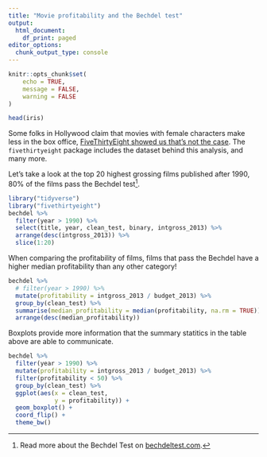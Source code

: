```yaml
---
title: "Movie profitability and the Bechdel test"
output: 
  html_document:
    df_print: paged
editor_options: 
  chunk_output_type: console
---
```


```r
knitr::opts_chunk$set(
	echo = TRUE,
	message = FALSE,
	warning = FALSE
)
```
```r
head(iris)
```




Some folks in Hollywood claim that movies with female characters make less in the box office, [FiveThirtyEight showed us that's not the case](https://fivethirtyeight.com/features/the-dollar-and-cents-case-against-hollywoods-exclusion-of-women/). The `fivethirtyeight` package includes the dataset behind this analysis, and many more.

Let's take a look at the top 20 highest grossing films published after 1990, 80% of the films pass the Bechdel test[^1].

```r
library("tidyverse")
library("fivethirtyeight")
bechdel %>%
  filter(year > 1990) %>%
  select(title, year, clean_test, binary, intgross_2013) %>%
  arrange(desc(intgross_2013)) %>%
  slice(1:20)
```

When comparing the profitability of films, films that pass the Bechdel have a higher median profitability than any other category!

```r
bechdel %>%
  # filter(year > 1990) %>%
  mutate(profitability = intgross_2013 / budget_2013) %>%
  group_by(clean_test) %>%
  summarise(median_profitability = median(profitability, na.rm = TRUE)) %>%
  arrange(desc(median_profitability))
```

Boxplots provide more information that the summary statitics in the table above are able to communicate.

```r
bechdel %>%
  filter(year > 1990) %>%
  mutate(profitability = intgross_2013 / budget_2013) %>%
  filter(profitability < 50) %>%
  group_by(clean_test) %>%
  ggplot(aes(x = clean_test,
             y = profitability)) +
  geom_boxplot() +
  coord_flip() +
  theme_bw()
```

[^1]: Read more about the Bechdel Test on [bechdeltest.com](https://bechdeltest.com/).